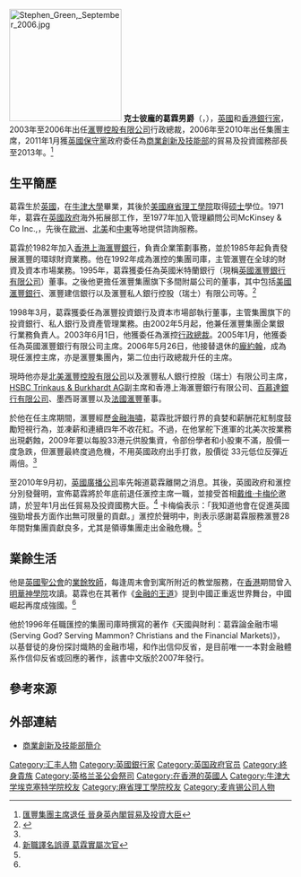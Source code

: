 {{Infobox officeholder
| name = <small>克士彼龐的葛霖勳爵閣下<br> The Lord Green of Hurstpierpoint </small>
| image = Official_portrait_of_Lord_Green_of_Hurstpierpoint_crop_2.jpg
| birth_date ={{birth date and age|1948|11|7}}
| birth_place ={{UK}}
| office = [[英國貿易投資總署|英國貿易投資總署]]國務部長
| term_start = 2011年1月11日
| term_end=2013年12月11日
| predecessor = [[馬克·普里斯克|馬克·普里斯克]]
| successor = 利文斯頓勳爵
| office1 = [[滙豐控股有限公司|滙豐控股有限公司]]集團主席
| term_start1 = 2006年5月26日
| term_end1 = 2010年12月3日
| predecessor1 = [[龐約翰|龐約翰]]
| successor1 = [[范智廉|范智廉]]
| office2 = [[滙豐控股有限公司|滙豐控股有限公司]]行政總裁
| term_start2 = 2003年6月1日
| term_end2 = 2006年5月26日
| predecessor2 = 凱斯·惠特森
| successor2 = Michael Geoghegan
| occupation = [[銀行家|銀行家]]
| party = [[保守黨_(英國)|保守黨]]
| alma_mater = [[牛津大學埃克塞特學院|牛津大學埃克塞特學院]]<br>[[麻省理工學院|麻省理工學院]]
}}
[[File:Stephen_Green,_September_2006.jpg|200px]]
'''克士彼龐的葛霖男爵'''（'''{{lang|en|Stephen Keith Green, Baron Green of Hurstpierpoint}}'''，{{bd|1948年|11月7日|||Green, Stephen}}），[[英國|英國]]和[[香港|香港]][[銀行家|銀行家]]，2003年至2006年出任[[滙豐控股有限公司|滙豐控股有限公司]]行政總裁，2006年至2010年出任集團主席，2011年1月獲[[英國保守黨|英國保守黨]]政府委任為[[商業創新及技能部|商業創新及技能部]]的貿易及投資國務部長至2013年。<ref>[http://www.hkexnews.hk/listedco/listconews/sehk/20100907/LTN20100907598_C.pdf 匯豐集團主席退任 晉身英內閣貿易及投資大臣]</ref>

==生平簡歷==
葛霖生於[[英國|英國]]，在[[牛津大學|牛津大學]]畢業，其後於[[美國|美國]][[麻省理工學院|麻省理工學院]]取得[[硕士|硕士]]學位。1971年，葛霖在[[英國政府|英國政府]]海外拓展部工作，至1977年加入管理顧問公司McKinsey & Co Inc.,，先後在[[歐洲|歐洲]]、[[北美|北美]]和[[中東|中東]]等地提供諮詢服務。

葛霖於1982年加入[[香港上海滙豐銀行|香港上海滙豐銀行]]，負責企業策劃事務，並於1985年起負責發展滙豐的環球財資業務。他在1992年成為滙控的集團司庫，主管滙豐在全球的財資及資本市場業務。1995年，葛霖獲委任為英國米特蘭銀行（現稱[[英國滙豐銀行有限公司|英國滙豐銀行有限公司]]）董事。之後他更擔任滙豐集團旗下多間附屬公司的董事，其中包括[[美國滙豐銀行|美國滙豐銀行]]、滙豐建信銀行以及滙豐私人銀行控股（瑞士）有限公司等。<ref name="apple滙控葛霖任英貿易大臣">{{cite news | language = | author = | coauthors = | url = http://hk.apple.nextmedia.com/template/apple/art_main.php?iss_id=20100908&sec_id=15335&subsec_id=2756&art_id=14427536 | title = 捱過金融海嘯股價插水 大班不受薪從政 滙控葛霖任英貿易大臣| work = | publisher = 蘋果日報 | pages = | date = 2010-09-08 |accessdate = 2010-09-08}}</ref>

1998年3月，葛霖獲委任為滙豐投資銀行及資本市場部執行董事，主管集團旗下的投資銀行、私人銀行及資產管理業務。由2002年5月起，他兼任滙豐集團企業銀行業務負責人。2003年6月1日，他獲委任為滙控[[行政總裁|行政總裁]]。2005年1月，他獲委任為英國滙豐銀行有限公司主席。2006年5月26日，他接替退休的[[龐約翰|龐約翰]]，成為現任滙控主席，亦是滙豐集團內，第二位由行政總裁升任的主席。

現時他亦是[[北美滙豐控股有限公司|北美滙豐控股有限公司]]以及滙豐私人銀行控股（瑞士）有限公司主席，[[HSBC_Trinkaus_&_Burkhardt_AG|HSBC Trinkaus & Burkhardt AG]]副主席和香港上海滙豐銀行有限公司、[[百慕達銀行有限公司|百慕達銀行有限公司]]、墨西哥滙豐以及[[法國滙豐|法國滙豐]]董事。

於他在任主席期間，滙豐經歷[[金融海嘯|金融海嘯]]，葛霖批評銀行界的貪婪和薪酬花紅制度鼓勵短視行為，並凍薪和連續四年不收花紅。不過，在他掌舵下進軍的北美次按業務出現虧蝕，2009年要以每股33港元供股集資，令部份學者和小股東不滿，股價一度急跌，但滙豐最終度過危機，不用英國政府出手打救，股價從 33元低位反彈近兩倍。<ref name="apple滙控葛霖任英貿易大臣" />

至2010年9月初，[[英國廣播公司|英國廣播公司]]率先報道葛霖離開之消息。其後，英國政府和滙控分別發聲明，宣佈葛霖將於年底前退任滙控主席一職，並接受首相[[戴维·卡梅伦|戴维·卡梅伦]]邀請，於翌年1月出任貿易及投資國務大臣。<ref>[http://hk.news.yahoo.com/article/100909/4/k4yv.html 新職譯名誤導 葛霖實屬次官]</ref> 卡梅倫表示：「我知道他會在促進英國強勁增長方面作出無可限量的貢獻。」滙控於聲明中，則表示感謝葛霖服務滙豐28年間對集團貢獻良多，尤其是領導集團走出金融危機。<ref name="apple滙控葛霖任英貿易大臣" />

==業餘生活==
他是[[英國聖公會|英國聖公會]]的[[業餘牧師|業餘牧師]]，每逢周末會到寓所附近的教堂服務，在[[香港|香港]]期間曾入[[明華神學院|明華神學院]]攻讀。葛霖也在其著作《[[金融的王道|金融的王道]]》提到中國正重返世界舞台，中國崛起再度成強國。<ref name="apple滙控葛霖任英貿易大臣" />

他於1996年任職匯控的集團司庫時撰寫的著作《天國與財利：葛霖論金融市場 (Serving God? Serving Mammon? Christians and the Financial Markets)》，以基督徒的身份探討熾熱的金融市場，和作出信仰反省，是目前唯一一本對金融體系作信仰反省或回應的著作，該書中文版於2007年發行。

==參考來源==

{{Reflist|2}}

==外部連結==
* [http://www.bis.gov.uk/ministers/lord-green 商業創新及技能部簡介]

{{滙豐主席及行政總裁}}
{{Authority control}}
{{DEFAULTSORT:Green, Stephen}}
[[Category:汇丰人物|Category:汇丰人物]]
[[Category:英國銀行家|Category:英國銀行家]]
[[Category:英国政府官员|Category:英国政府官员]]
[[Category:終身貴族|Category:終身貴族]]
[[Category:英格兰圣公会祭司|Category:英格兰圣公会祭司]]
[[Category:在香港的英國人|Category:在香港的英國人]]
[[Category:牛津大学埃克塞特学院校友|Category:牛津大学埃克塞特学院校友]]
[[Category:麻省理工學院校友|Category:麻省理工學院校友]]
[[Category:麦肯锡公司人物|Category:麦肯锡公司人物]]